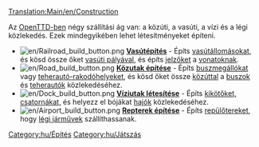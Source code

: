 [[Translation:Main/en/Construction]]{{en/-}}{{hu/Tartalomjegyzék}}

Az [[Main/hu/OpenTTD|OpenTTD-ben]] négy szállítási ág van: a közúti, a vasúti, a vízi és a légi közlekedés. Ezek mindegyikében lehet létesítményeket építeni.


*[[File:en/Railroad build button.png]] '''[[Main/hu/Vasútépítés|Vasútépítés]]''' - Építs [[Main/hu/Vasútállomások|vasútállomásokat]], és kösd össze őket [[Main/hu/Vasúti pályaépítés|vasúti pályával]], és építs [[Main/hu/Jelzők|jelzőket]] a [[Main/hu/Vonatok|vonatoknak]].
*[[File:en/Road build button.png]] '''[[Main/hu/Közutak építése|Közutak építése]]''' - Építs [[Main/en/Rakodóhelyek/Hu#Buszmegálló|buszmegállókat]] vagy [[Main/en/Rakodóhelyek/Hu#Teherautó-rakodóhely|teherautó-rakodóhelyeket]], és kösd őket össze [[Main/hu/Utak építése|közúttal]] a [[Main/hu/Buszok|buszok]] és [[Main/hu/Közúti járművek|teherautók]] közlekedéséhez.
*[[File:en/Dock build button.png]] '''[[Main/hu/Víziutak létesítése|Víziutak létesítése]]''' - Építs [[Main/hu/Kikötők|kikötőket, csatornákat,]] és helyezz el bójákat [[Main/hu/Hajók|hajók]] közlekedéséhez.
*[[File:en/Airport build button.png]] '''[[Main/hu/Repterek építése|Repterek építése]]''' - Építs [[Main/hu/Repülőterek|repülőtereket]], hogy [[Main/hu/Légi járművek|légi járművek]] szállíthassanak.

[[Category:hu/Építés]]
[[Category:hu/Játszás]]